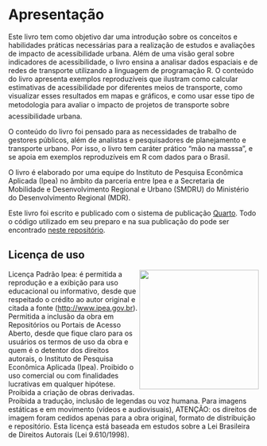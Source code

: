 # Apresentação {.unnumbered}

Este livro tem como objetivo dar uma introdução sobre os conceitos e habilidades práticas necessárias para a realização de estudos e avaliações de impacto de acessibilidade urbana. Além de uma visão geral sobre indicadores de acessibilidade, o livro ensina a analisar dados espaciais e de redes de transporte utilizando a linguagem de programação R. O conteúdo do livro apresenta exemplos reproduzíveis que ilustram como calcular estimativas de acessibilidade por diferentes meios de transporte, como visualizar esses resultados em mapas e gráficos, e como usar esse tipo de metodologia para avaliar o impacto de projetos de transporte sobre acessibilidade urbana. 

O conteúdo do livro foi pensado para as necessidades de trabalho de gestores públicos, além de analistas e pesquisadores de planejamento e transporte urbano. Por isso, o livro tem caráter prático “mão na masssa”, e se apoia em exemplos reproduzíveis em R com dados para o Brasil. 

O livro é elaborado por uma equipe do Instituto de Pesquisa Econômica Aplicada (Ipea) no âmbito da parceria entre Ipea e a Secretaria de Mobilidade e Desenvolvimento Regional e Urbano (SMDRU) do Ministério do Desenvolvimento Regional (MDR). 

::: {.callout-note appearance="simple"}
Este livro foi escrito e publicado com o sistema de publicação [Quarto](https://quarto.org). Todo o código utilizado em seu preparo e na sua publicação do pode ser encontrado [neste repositório](https://github.com/ipeaGIT/aop_curso/tree/main/aop_curso_pt).
:::

## Licença de uso

<img align="right" src="images/ipea_logo.png" width="240">
Licença Padrão Ipea: é permitida a reprodução e a exibição para uso educacional ou informativo, desde que respeitado o crédito ao autor original e citada a fonte (<http://www.ipea.gov.br>). Permitida a inclusão da obra em Repositórios ou Portais de Acesso Aberto, desde que fique claro para os usuários os termos de uso da obra e quem é o detentor dos direitos autorais, o Instituto de Pesquisa Econômica Aplicada (Ipea). Proibido o uso comercial ou com finalidades lucrativas em qualquer hipótese. Proibida a criação de obras derivadas. Proibida a tradução, inclusão de legendas ou voz humana. Para imagens estáticas e em movimento (vídeos e audiovisuais), ATENÇÃO: os direitos de imagem foram cedidos apenas para a obra original, formato de distribuição e repositório. Esta licença está baseada em estudos sobre a Lei Brasileira de Direitos Autorais (Lei 9.610/1998).
